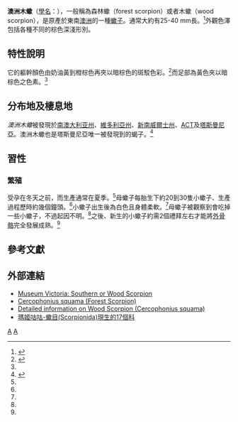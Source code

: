 {{Speciesbox
| taxon = Cercophonius squama
| image = Cercophonius squama.jpg
| binomial_authority = 葛維斯（Gervais）, 1844
}}
'''澳洲木蠍'''（[[學名|學名]]：''{{lang|la|Cercophonius squama}}''），一般稱為森林蠍（forest scorpion）或者木蠍（wood scorpion），是原產於東南[[澳洲|澳洲]]的一種[[蠍子|蠍子]]。通常大約有25-40 mm長。<ref>{{Cite web |url=http://museumvictoria.com.au/DiscoveryCentre/Infosheets/Southern-or-Wood-Scorpion/ |title=Museum Victoria - Southern or Wood Scorpion Cercophonius squama |accessdate=2009-06-27 |archive-date=2017-04-23 |archive-url=https://web.archive.org/web/20170423224422/https://museumvictoria.com.au/discoverycentre/infosheets/southern-or-wood-scorpion/ |dead-url=no }}</ref>外觀色澤包括各種不同的棕色深淺形別。

==特性說明 ==
它的軀幹顏色由奶油黃到橙棕色再夾以暗棕色的斑駁色彩。<ref name="uatox">{{Cite web |url=http://www.toxinology.com/fusebox.cfm?fuseaction=main.scorpions.display&id=SC0001 |title=[[阿德莱德大学|阿德莱德大学]]臨床毒素資源-Cercophonius squama |access-date=2009-06-27 |archive-date=2016-03-03 |archive-url=https://web.archive.org/web/20160303190355/http://www.toxinology.com/fusebox.cfm?fuseaction=main.scorpions.display&id=SC0001 |dead-url=no }}</ref>而足部為黃色夾以暗棕色之色素。<ref name="uatox"/>

==分布地及棲息地==
''澳洲木蠍''被發現於[[南澳大利亚州|南澳大利亚州]]、[[維多利亞州|維多利亞州]]、[[新南威爾士州|新南威爾士州]]、[[澳大利亞首都特區|ACT]]及[[塔斯曼尼亞|塔斯曼尼亞]]。澳洲木蠍也是塔斯曼尼亞唯一被發現到的蝎子。<ref name="miller">{{Cite web |url=http://www.qvmag.tas.gov.au/zoology/invertebrata/onlinearchive/onlinetext/inv3-02.html |title=Abraham Miller - Cryptically beautiful: surprising observations of the scorpion Cercophonius squama |access-date=2009-06-27 |archive-date=2017-04-03 |archive-url=https://web.archive.org/web/20170403134014/http://www.qvmag.tas.gov.au/zoology/invertebrata/onlinearchive/onlinetext/inv3-02.html |dead-url=no }}</ref>

==習性==

=== 繁殖 ===
受孕在冬天之前，而生產通常在夏季。<ref name="miller" />母蠍子每胎生下約20到30隻小蠍子、生產過程歷時約幾個鐘頭。<ref name="miller" />小蠍子出生後為白色且身體柔軟。<ref name="miller" />母蠍子被觀察到會吃掉一些小蠍子，不過起因不明。<ref name="miller" />之後、新生的小蠍子約需2個禮拜左右才能將[[外骨骼|外骨骼]]完全發展成熟。<ref name="miller" />

==參考文獻==
{{reflist}}

==外部連結==
*[http://museumvictoria.com.au/discoverycentre/infosheets/southern-or-wood-scorpion/ Museum Victoria: Southern or Wood Scorpion] {{Wayback|url=http://museumvictoria.com.au/discoverycentre/infosheets/southern-or-wood-scorpion/ |date=20170423224422 }} {{en}}
*[http://zipcodezoo.com/Animals/C/Cercophonius_squama/ Cercophonius squama (Forest Scorpion)] {{Wayback|url=http://zipcodezoo.com/Animals/C/Cercophonius_squama/ |date=20120607010410 }} {{en}}
*[http://davesgarden.com/guides/bf/go/31/ Detailed information on Wood Scorpion (Cercophonius squama)] {{Wayback|url=http://davesgarden.com/guides/bf/go/31/ |date=20161112034958 }} {{en}}
*[http://www.magigugu.com/main/modules/cjaycontent/index.php?id=16 瑪姬咕咕-蠍目(Scorpionida)現生的17個科] {{Wayback|url=http://www.magigugu.com/main/modules/cjaycontent/index.php?id=16 |date=20051219184612 }}
{{Taxonbar|from=Q606850}}

[[Category:蠍目|A]]
[[Category:1844年描述的动物|A]]